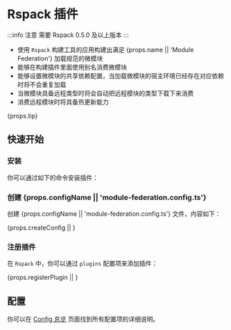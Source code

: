 # Rspack 插件

:::info 注意
需要 Rspack 0.5.0 及以上版本
:::

* 使用 `Rspack` 构建工具的应用构建出满足 {props.name || 'Module Federation'} 加载规范的微模块
* 能够在构建插件里面使用别名消费微模块
* 能够设置微模块的共享依赖配置，当加载微模块的宿主环境已经存在对应依赖时将不会重复加载
* 当微模块具备远程类型时将会自动把远程模块的类型下载下来消费
* 消费远程模块时将具备热更新能力

{props.tip}


## 快速开始

### 安装

你可以通过如下的命令安装插件：


<InstallKit
  pkgName={props.pkgName}
/>

### 创建 {props.configName || 'module-federation.config.ts'}

创建 {props.configName || 'module-federation.config.ts'} 文件，内容如下：


{props.createConfig || <CreateConfig />}

### 注册插件

在 `Rspack` 中，你可以通过 `plugins` 配置项来添加插件：


{props.registerPlugin || <RegisterPlugin />}

## 配置

你可以在 [Config 总览](../../configure/index) 页面找到所有配置项的详细说明。
